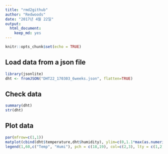 ---
title: "rmd2github"
author: "Redwoods"
date: "2017년 4월 22일"
output: 
  html_document: 
    keep_md: yes
---

```{r setup, include=FALSE}
knitr::opts_chunk$set(echo = TRUE)
```

## Load data from a json file

```{r loadData}
library(jsonlite)
dht <- fromJSON("DHT22_170303_6weeks.json", flatten=TRUE)
```

## Check data

```{r checkData}
summary(dht)
str(dht)
```

## Plot data

```{r plotData}
par(mfrow=c(1,1))
matplot(cbind(dht$temperature,dht$humidity), ylim=c(0,1.1*max(as.numeric(dht$temperature),as.numeric(dht$humidity))), pch = 18:19, col=2:3, xlab = "data index (one data per 6 minutes)", main = "T & H from DHT22")
legend(1,60,c("Temp", "Humi"), pch = c(18,19), col=c(2,3), lty = c(1,2))
```

